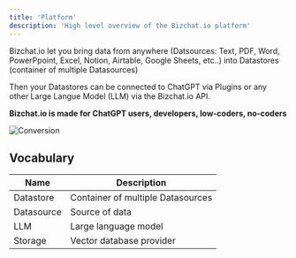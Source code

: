 ```yaml
---
title: 'Platform'
description: 'High level overview of the Bizchat.io platform'
---
```


Bizchat.io let you bring data from anywhere (Datsources: Text, PDF, Word, PowerPpoint, Excel, Notion, Airtable, Google Sheets, etc..) into Datastores (container of multiple Datasources)

Then your Datastores can be connected to ChatGPT via Plugins or any other Large Langue Model (LLM) via the Bizchat.io API.

**Bizchat.io is made for ChatGPT users, developers, low-coders, no-coders**

![Conversion](/images/Bizchat.io-overview.png)

## Vocabulary

| Name       | Description                       |
| ---------- | --------------------------------- |
| Datastore  | Container of multiple Datasources |
| Datasource | Source of data                    |
| LLM        | Large language model              |
| Storage    | Vector database provider          |
